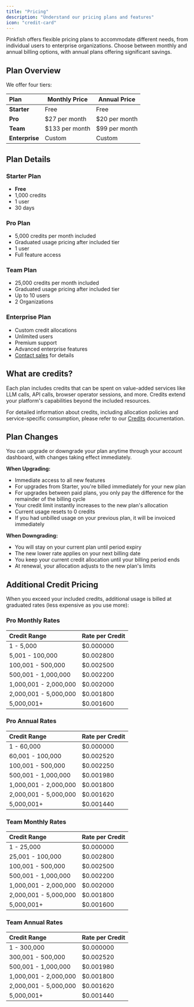 ```yaml
---
title: "Pricing"
description: "Understand our pricing plans and features"
icon: "credit-card"
---
```


Pinkfish offers flexible pricing plans to accommodate different needs, from individual users to enterprise organizations. Choose between monthly and annual billing options, with annual plans offering significant savings.

## Plan Overview

We offer four tiers:

| Plan           | Monthly Price  | Annual Price  |
| :------------- | -------------- | ------------- |
| **Starter**    | Free           | Free          |
| **Pro**        | $27 per month  | $20 per month |
| **Team**       | $133 per month | $99 per month |
| **Enterprise** | Custom         | Custom        |

## Plan Details

### Starter Plan

- **Free**
- 1,000 credits
- 1 user
- 30 days

### Pro Plan

- 5,000 credits per month included
- Graduated usage pricing after included tier
- 1 user
- Full feature access

### Team Plan

- 25,000 credits per month included
- Graduated usage pricing after included tier
- Up to 10 users
- 2 Organizations

### Enterprise Plan

- Custom credit allocations
- Unlimited users
- Premium support
- Advanced enterprise features
- [Contact sales](mailto:support@pinkfish.ai) for details

## What are credits?

Each plan includes credits that can be spent on value-added services like LLM calls, API calls, browser operator sessions, and more. Credits extend your platform's capabilities beyond the included resources.

For detailed information about credits, including allocation policies and service-specific consumption, please refer to our [Credits](/essentials/credits) documentation.

## Plan Changes

You can upgrade or downgrade your plan anytime through your account dashboard, with changes taking effect immediately.

**When Upgrading:**

- Immediate access to all new features
- For upgrades from Starter, you're billed immediately for your new plan
- For upgrades between paid plans, you only pay the difference for the remainder of the billing cycle
- Your credit limit instantly increases to the new plan's allocation
- Current usage resets to 0 credits
- If you had unbilled usage on your previous plan, it will be invoiced immediately

**When Downgrading:**

- You will stay on your current plan until period expiry
- The new lower rate applies on your next billing date
- You keep your current credit allocation until your billing period ends
- At renewal, your allocation adjusts to the new plan's limits

## Additional Credit Pricing

When you exceed your included credits, additional usage is billed at graduated rates (less expensive as you use more):

<a id="pro-monthly" />

### Pro Monthly Rates

| Credit Range          | Rate per Credit |
| :-------------------- | --------------- |
| 1 - 5,000             | $0.000000       |
| 5,001 - 100,000       | $0.002800       |
| 100,001 - 500,000     | $0.002500       |
| 500,001 - 1,000,000   | $0.002200       |
| 1,000,001 - 2,000,000 | $0.002000       |
| 2,000,001 - 5,000,000 | $0.001800       |
| 5,000,001\+           | $0.001600       |

<a id="pro-annual" />

### Pro Annual Rates

| Credit Range          | Rate per Credit |
| :-------------------- | --------------- |
| 1 - 60,000            | $0.000000       |
| 60,001 - 100,000      | $0.002520       |
| 100,001 - 500,000     | $0.002250       |
| 500,001 - 1,000,000   | $0.001980       |
| 1,000,001 - 2,000,000 | $0.001800       |
| 2,000,001 - 5,000,000 | $0.001620       |
| 5,000,001\+           | $0.001440       |

<a id="team-monthly" />

### Team Monthly Rates

| Credit Range          | Rate per Credit |
| :-------------------- | --------------- |
| 1 - 25,000            | $0.000000       |
| 25,001 - 100,000      | $0.002800       |
| 100,001 - 500,000     | $0.002500       |
| 500,001 - 1,000,000   | $0.002200       |
| 1,000,001 - 2,000,000 | $0.002000       |
| 2,000,001 - 5,000,000 | $0.001800       |
| 5,000,001\+           | $0.001600       |

<a id="team-annual" />

### Team Annual Rates

| Credit Range          | Rate per Credit |
| :-------------------- | --------------- |
| 1 - 300,000           | $0.000000       |
| 300,001 - 500,000     | $0.002520       |
| 500,001 - 1,000,000   | $0.001980       |
| 1,000,001 - 2,000,000 | $0.001800       |
| 2,000,001 - 5,000,000 | $0.001620       |
| 5,000,001\+           | $0.001440       |